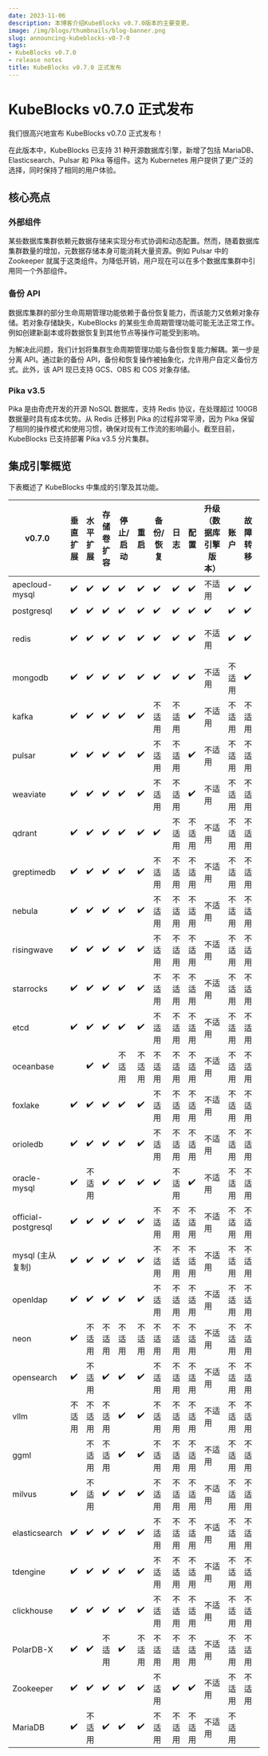 ```yaml
---
date: 2023-11-06
description: 本博客介绍KubeBlocks v0.7.0版本的主要变更。
image: /img/blogs/thumbnails/blog-banner.png
slug: announcing-kubeblocks-v0-7-0
tags:
- KubeBlocks v0.7.0
- release notes
title: KubeBlocks v0.7.0 正式发布
---
```

# KubeBlocks v0.7.0 正式发布

我们很高兴地宣布 KubeBlocks v0.7.0 正式发布！

在此版本中，KubeBlocks 已支持 31 种开源数据库引擎，新增了包括 MariaDB、Elasticsearch、Pulsar 和 Pika 等组件。这为 Kubernetes 用户提供了更广泛的选择，同时保持了相同的用户体验。

## 核心亮点

### 外部组件

某些数据库集群依赖元数据存储来实现分布式协调和动态配置。然而，随着数据库集群数量的增加，元数据存储本身可能消耗大量资源。例如 Pulsar 中的 Zookeeper 就属于这类组件。为降低开销，用户现在可以在多个数据库集群中引用同一个外部组件。

### 备份 API

数据库集群的部分生命周期管理功能依赖于备份恢复能力，而该能力又依赖对象存储。若对象存储缺失，KubeBlocks 的某些生命周期管理功能可能无法正常工作。例如创建新副本或将数据恢复到其他节点等操作可能受到影响。

为解决此问题，我们计划将集群生命周期管理功能与备份恢复能力解耦。第一步是分离 API。通过新的备份 API，备份和恢复操作被抽象化，允许用户自定义备份方式。此外，该 API 现已支持 GCS、OBS 和 COS 对象存储。

### Pika v3.5

Pika 是由奇虎开发的开源 NoSQL 数据库，支持 Redis 协议，在处理超过 100GB 数据量时具有成本优势。从 Redis 迁移到 Pika 的过程非常平滑，因为 Pika 保留了相同的操作模式和使用习惯，确保对现有工作流的影响最小。截至目前，KubeBlocks 已支持部署 Pika v3.5 分片集群。

## 集成引擎概览

下表概述了 KubeBlocks 中集成的引擎及其功能。

| v0.7.0                                | 垂直扩展 | 水平扩展 | 存储卷扩容 | 停止/启动 | 重启   | 备份/恢复      | 日志  | 配置   | 升级（数据库引擎版本）       | 账户   | 故障转移 | 主从切换   | 监控   |
|---------------------------------------|--------|--------|--------------|------------|---------|----------------|------|--------|-----------------------------|---------|----------|------------|---------|
| apecloud-mysql                        | ✔️      | ✔️      | ✔️            | ✔️          | ✔️       | ✔️              | ✔️    | ✔️      | 不适用                       | ✔️       | ✔️        | ✔️          | ✔️       |
| postgresql                            | ✔️      | ✔️      | ✔️            | ✔️          | ✔️       | ✔️              | ✔️    | ✔️      | ✔️                           | ✔️       | ✔️        | ✔️          | ✔️       |
| redis                                 | ✔️      | ✔️      | ✔️            | ✔️          | ✔️       | ✔️              | ✔️    | ✔️      | 不适用                       | ✔️       | ✔️        | 不适用      | ✔️       |
| mongodb                               | ✔️      | ✔️      | ✔️            | ✔️          | ✔️       | ✔️              | ✔️    | ✔️      | 不适用                       | 不适用   | ✔️        | ✔️          | ✔️       |
| kafka                                 | ✔️      | ✔️      | ✔️            | ✔️          | ✔️       | 不适用          | 不适用| ✔️      | 不适用                       | 不适用   | 不适用    | 不适用      | ✔️       |
| pulsar                                | ✔️      | ✔️      | ✔️            | ✔️          | ✔️       | 不适用          | 不适用| ✔️      | 不适用                       | 不适用   | 不适用    | 不适用      | ✔️       |
| weaviate                              | ✔️      | ✔️      | ✔️            | ✔️          | ✔️       | 不适用          | 不适用| ✔️      | 不适用                       | 不适用   | 不适用    | 不适用      | ✔️       |
| qdrant                                | ✔️      | ✔️      | ✔️            | ✔️          | ✔️       | ✔️              | 不适用| 不适用  | 不适用                       | 不适用   | 不适用    | 不适用      | ✔️       |
| greptimedb                            | ✔️      | ✔️      | ✔️            | ✔️          | ✔️       | 不适用          | 不适用| 不适用  | 不适用                       | 不适用   | 不适用    | 不适用      | 不适用   |
| nebula                                | ✔️      | ✔️      | ✔️            | ✔️          | ✔️       | 不适用          | 不适用| 不适用  | 不适用                       | 不适用   | 不适用    | 不适用      | 不适用   |
| risingwave                            | ✔️      | ✔️      | ✔️            | ✔️          | ✔️       | 不适用          | 不适用| 不适用  | 不适用                       | 不适用   | 不适用    | 不适用      | 不适用   |
| starrocks                             | ✔️      | ✔️      | ✔️            | ✔️          | ✔️       | 不适用          | 不适用| 不适用  | 不适用                       | 不适用   | 不适用    | 不适用      | 不适用   |
| etcd                                  | ✔️      | ✔️      | ✔️            | ✔️          | ✔️       | 不适用          | 不适用| 不适用  | 不适用                       | 不适用   | 不适用    | 不适用      | 不适用   |
| oceanbase                             |        | ✔️      | ✔️            | 不适用      | 不适用   | 不适用          | 不适用| 不适用  | 不适用                       | 不适用   | 不适用    | 不适用      | 不适用   |
| foxlake                               | ✔️      | ✔️      | ✔️            | ✔️          | ✔️       | 不适用          | 不适用| 不适用  | 不适用                       | 不适用   | 不适用    | 不适用      | 不适用   |
| orioledb                              | ✔️      | ✔️      | ✔️            | ✔️          | ✔️       | 不适用          | 不适用| 不适用  | 不适用                       | 不适用   | 不适用    | 不适用      | 不适用   |
| oracle-mysql                          | ✔️      | 不适用  | ✔️            | ✔️          | ✔️       | ✔️              | 不适用| ✔️      | 不适用                       | 不适用   | 不适用    | 不适用      | 不适用   |
| official-postgresql                   | ✔️      | ✔️      | ✔️            | ✔️          | ✔️       | 不适用          | 不适用| 不适用  | 不适用                       | 不适用   | 不适用    | 不适用      | 不适用   |
| mysql (主从复制)                      | ✔️      | ✔️      | ✔️            | ✔️          | ✔️       | 不适用          | 不适用| 不适用  | 不适用                       | 不适用   | 不适用    | 不适用      | ✔️       |
| openldap                              | ✔️      | ✔️      | ✔️            | ✔️          | ✔️       | 不适用          | 不适用| 不适用  | 不适用                       | 不适用   | 不适用    | 不适用      | 不适用   |
| neon                                  | ✔️      | 不适用  | 不适用        | 不适用      | 不适用   | 不适用          | 不适用| 不适用  | 不适用                       | 不适用   | 不适用    | 不适用      | 不适用   |
| opensearch                            | ✔️      | 不适用  | ✔️            | ✔️          | ✔️       | 不适用          | 不适用| 不适用  | 不适用                       | 不适用   | 不适用    | 不适用      | 不适用   |
| vllm                                  | 不适用  | 不适用  | 不适用        | ✔️          | ✔️       | 不适用          | 不适用| 不适用  | 不适用                       | 不适用   | 不适用    | 不适用      | 不适用   |
| ggml                                  |        | 不适用  | 不适用        | ✔️          | ✔️       | 不适用          | 不适用| 不适用  | 不适用                       | 不适用   | 不适用    | 不适用      | 不适用   |
| milvus                                | ✔️      | 不适用  | ✔️            | ✔️          | ✔️       | 不适用          | 不适用| 不适用  | 不适用                       | 不适用   | 不适用    | 不适用      | 不适用   |
| elasticsearch                         | ✔️      | ✔️      | ✔️            | ✔️          | ✔️       | 不适用          | 不适用| 不适用  | 不适用                       | 不适用   | 不适用    | 不适用      | 不适用   |
| tdengine                              | ✔️      | ✔️      | ✔️            | ✔️          | ✔️       | 不适用          | 不适用| 不适用  | 不适用                       | 不适用   | 不适用    | 不适用      | 不适用   |
| clickhouse                            | ✔️      | ✔️      | ✔️            | ✔️          | ✔️       | 不适用          | 不适用| 不适用  | 不适用                       | 不适用   | 不适用    | 不适用      | 不适用   |
| PolarDB-X                             | ✔️      | ✔️      | 不适用        | ✔️          | 不适用   | 不适用          | 不适用| 不适用  | 不适用                       | 不适用   | 不适用    | 不适用      | ✔️       |
| Zookeeper                             | ✔️      | ✔️      | ✔️            | ✔️          | ✔️       | 不适用          | ✔️    | ✔️      | 不适用                       | 不适用   | 不适用    | 不适用      | 不适用   |
| MariaDB                               | ✔️      | 不适用  | ✔️            | ✔️          | ✔️       | 不适用          | 不适用| 不适用  | 不适用                       | 不适用   |